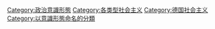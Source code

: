 [[Category:政治意識形態|Category:政治意識形態]]
[[Category:各类型社会主义|Category:各类型社会主义]]
[[Category:德国社会主义|Category:德国社会主义]]
[[Category:以意識形態命名的分類|Category:以意識形態命名的分類]]
